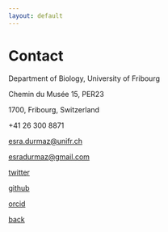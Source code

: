 ```yaml
---
layout: default
---
```


# Contact 

Department of Biology, University of Fribourg

Chemin du Musée 15, PER23 

1700, Fribourg, Switzerland

 +41 26 300 8871 
 
<esra.durmaz@unifr.ch>

<esradurmaz@gmail.com>

[twitter](https://twitter.com/durmaz_es)

[github](https://github.com/esradm)

[orcid](https://orcid.org/0000-0002-4345-2264)


[back](./)